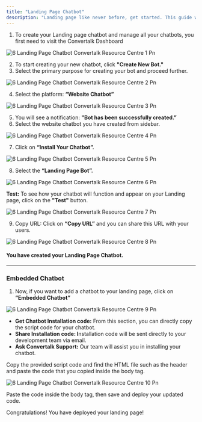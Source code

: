 ```yaml
---
title: "Landing Page Chatbot"
description: "Landing page like never before, get started. This guide will walk you through the steps to create your Landing Page chatbot."
---
```


1. To create your Landing page chatbot and manage all your chatbots, you first need to visit the  Convertalk Dashboard

![6 Landing Page Chatbot Convertalk Resource Centre 1 Pn](/images/how-botpenguin-works/create-newchatbot/6.landing_page_chatbot__Convertalk_resource_centre-1.png)

2. To start creating your new chatbot, click **"Create New Bot."**
3. Select the primary purpose for creating your bot and proceed further.

![6 Landing Page Chatbot Convertalk Resource Centre 2 Pn](/images/how-botpenguin-works/create-newchatbot/6.landing_page_chatbot__Convertalk_resource_centre-2.png)

4. Select the platform: **“Website Chatbot”**

![6 Landing Page Chatbot Convertalk Resource Centre 3 Pn](/images/how-botpenguin-works/create-newchatbot/6.landing_page_chatbot__Convertalk_resource_centre-3.png)

5. You will see a notification: **"Bot has been successfully created.”**
6. Select the website chatbot you have created from sidebar.

![6 Landing Page Chatbot Convertalk Resource Centre 4 Pn](/images/how-botpenguin-works/create-newchatbot/6.landing_page_chatbot__Convertalk_resource_centre-4.png)

7. Click on **“Install Your Chatbot”.**

![6 Landing Page Chatbot  Convertalk Resource Centre 5 Pn](/images/how-botpenguin-works/create-newchatbot/6.landing_page_chatbot__Convertalk_resource_centre-5.png)

8. Select the **“Landing Page Bot”.**

![6 Landing Page Chatbot  Convertalk Resource Centre 6 Pn](/images/how-botpenguin-works/create-newchatbot/6.landing_page_chatbot__Convertalk_resource_centre-6.png)

**Test:** To see how your chatbot will function and appear on your Landing page, click on the **"Test"** button.

![6 Landing Page Chatbot  Convertalk Resource Centre 7 Pn](/images/how-botpenguin-works/create-newchatbot/6.landing_page_chatbot__Convertalk_resource_centre-7.png)

9. Copy URL: Click on **“Copy URL”** and you can share this URL with your users.

![6 Landing Page Chatbot  Convertalk Resource Centre 8 Pn](/images/how-botpenguin-works/create-newchatbot/6.landing_page_chatbot__Convertalk_resource_centre-8.png)

#### **You have created your Landing Page Chatbot.**

---

### **Embedded Chatbot**

1. Now, if you want to add a chatbot to your landing page, click on **“Embedded Chatbot”**

![6 Landing Page Chatbot  Convertalk Resource Centre 9 Pn](/images/how-botpenguin-works/create-newchatbot/6.landing_page_chatbot__Convertalk_resource_centre-9.png)

- **Get Chatbot Installation code:** From this section, you can directly copy the script code for your chatbot.
- **Share Installation code: I**nstallation code will be sent directly to your development team via email.
- **Ask  Convertalk Support:** Our team will assist you in installing your chatbot.

Copy the provided script code and find the HTML file such as the header and paste the code that you copied inside the body tag.

![6 Landing Page Chatbot  Convertalk Resource Centre 10 Pn](/images/how-botpenguin-works/create-newchatbot/6.landing_page_chatbot__Convertalk_resource_centre-10.png)

Paste the code inside the body tag, then save and deploy your updated code.

Congratulations\! You have deployed your landing page\!